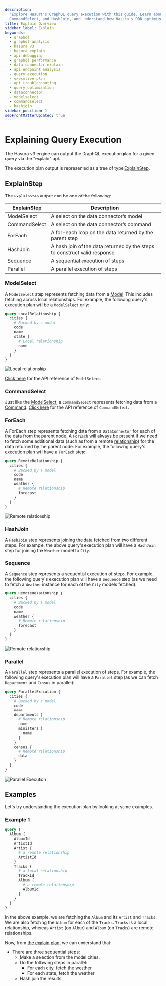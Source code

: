 ```yaml
---
description:
  "Explore Hasura's GraphQL query execution with this guide. Learn about various execution types like ModelSelect,
  CommandSelect, and HashJoin, and understand how Hasura's DDN optimizes query performance."
title: Explain Overview
sidebar_label: Explain
keywords:
  - graphql
  - graphql analysis
  - hasura v3
  - hasura explain
  - api debugging
  - graphql performance
  - data connector explain
  - api endpoint analysis
  - query execution
  - execution plan
  - api troubleshooting
  - query optimization
  - dataconnector
  - modelselect
  - commandselect
  - hashjoin
sidebar_position: 1
seoFrontMatterUpdated: true
---
```


# Explaining Query Execution

The Hasura v3 engine can output the GraphQL execution plan for a given query via the "explain" api.

The execution plan output is represented as a tree of type [ExplainStep](#explainstep).

## ExplainStep

The `ExplainStep` output can be one of the following:

| ExplainStep   | Description                                                               |
| ------------- | ------------------------------------------------------------------------- |
| ModelSelect   | A select on the data connector's model                                    |
| CommandSelect | A select on the data connector's command                                  |
| ForEach       | A for-each loop on the data returned by the parent step                   |
| HashJoin      | A hash join of the data returned by the steps to construct valid response |
| Sequence      | A sequential execution of steps                                           |
| Parallel      | A parallel execution of steps                                             |

### ModelSelect

A `ModelSelect` step represents fetching data from a [Model](/supergraph-modeling/models.mdx). This includes fetching
across local relationships. For example, the following query's execution plan will be a `ModelSelect` only:

```graphql
query LocalRelationship {
  cities {
    # Backed by a model
    code
    name
    state {
      # Local relationship
      name
    }
  }
}
```

![Local relationship](./local-relationship.png)

[Click here](./api-reference/#modelselect) for the API reference of `ModelSelect`.

### CommandSelect

Just like the [ModelSelect](#modelselect), a `CommandSelect` represents fetching data from a
[Command](docs/supergraph-modeling/commands.mdx). [Click here](./api-reference/#commandselect) for the API reference of
`CommandSelect`.

### ForEach

A ForEach step represents fetching data from a `DataConnector` for each of the data from the parent node. A `ForEach`
will always be present if we need to fetch some additional data (such as from a remote
[relationship](/supergraph-modeling/relationships.mdx)) for the data returned by the parent node. For example, the
following query's execution plan will have a `ForEach` step:

```graphql
query RemoteRelationship {
  cities {
    # Backed by a model
    code
    name
    weather {
      # Remote relationship
      forecast
    }
  }
}
```

![Remote relationship](./remote-relationship.png)

### HashJoin

A `HashJoin` step represents joining the data fetched from two different steps. For example, the above query's execution
plan will have a `HashJoin` step for joining the `Weather` model to `City`.

### Sequence

A `Sequence` step represents a sequential execution of steps. For example, the following query's execution plan will
have a `Sequence` step (as we need to fetch a `Weather` instance for each of the `City` models fetched):

```graphql
query RemoteRelationship {
  cities {
    # Backed by a model
    code
    name
    weather {
      # Remote relationship
      forecast
    }
  }
}
```

![Remote relationship](./remote-relationship.png)

### Parallel

A `Parallel` step represents a parallel execution of steps. For example, the following query's execution plan will have
a `Parallel` step (as we can fetch `Department` and `Census` in parallel):

```graphql
query ParallelExecution {
  cities {
    # Backed by a model
    code
    name
    departments {
      # Remote relationship
      name
      ministers {
        name
      }
    }
    census {
      # Remote relationship
      data
    }
  }
}
```

![Parallel Execution](./parallel-execution.png)

## Examples

Let's try understanding the execution plan by looking at some examples.

### Example 1

```graphql
query {
  Album {
    AlbumId
    ArtistId
    Artist {
      # a remote relationship
      ArtistId
    }
    Tracks {
      # a local relationship
      TrackId
      Album {
        # a remote relationship
        AlbumId
      }
    }
  }
}
```

In the above example, we are fetching the `Album` and its `Artist` and `Tracks`. We are also fetching the `Album` for
each of the `Tracks`. `Tracks` is a local relationship, whereas `Artist` (on `Album`) and `Album` (on `Tracks`) are
remote relationships.

Now, from [the explain plan](/graphql-api/explain/api-reference/#example-1), we can understand that:

- There are three sequential steps:
  - Make a selection from the model cities.
  - Do the following steps in parallel:
    - For each city, fetch the weather
    - For each state, fetch the weather
  - Hash join the results
